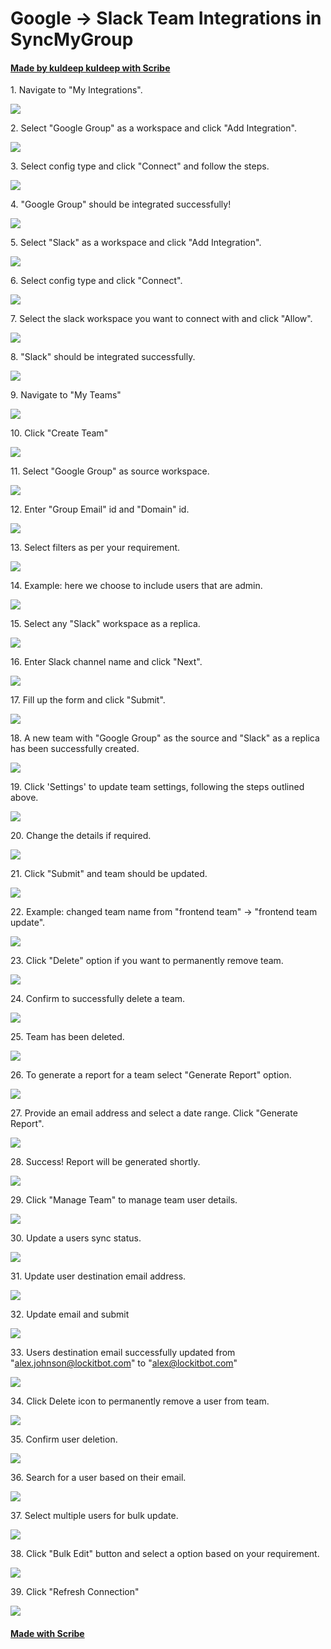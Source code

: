 # Google -> Slack Team Integrations in SyncMyGroup
#### [Made by kuldeep kuldeep with Scribe](https://scribehow.com/shared/Google_-_Slack_Team_Integrations_in_SyncMyGroup__iWeC5nZsS5e96RBjzYE1DQ)


1\. Navigate to "My Integrations".

![](https://ajeuwbhvhr.cloudimg.io/colony-recorder.s3.amazonaws.com/files/2025-04-11/42e6faca-34e4-4cc0-94ba-4e22d8643ec6/ascreenshot.jpeg?tl_px=0,0&br_px=1376,769&force_format=jpeg&q=100&width=1120.0&wat=1&wat_opacity=0.7&wat_gravity=northwest&wat_url=https://colony-recorder.s3.us-west-1.amazonaws.com/images/watermarks/FB923C_standard.png&wat_pad=139,166)


2\. Select "Google Group" as a workspace and click "Add Integration".

![](https://ajeuwbhvhr.cloudimg.io/colony-recorder.s3.amazonaws.com/files/2025-04-11/9643e693-cd57-4293-9610-20bc8512fa2f/ascreenshot.jpeg?tl_px=0,0&br_px=1376,769&force_format=jpeg&q=100&width=1120.0&wat=1&wat_opacity=0.7&wat_gravity=northwest&wat_url=https://colony-recorder.s3.us-west-1.amazonaws.com/images/watermarks/FB923C_standard.png&wat_pad=349,200)


3\. Select config type and click "Connect" and follow the steps.

![](https://ajeuwbhvhr.cloudimg.io/colony-recorder.s3.amazonaws.com/files/2025-04-11/f0db9923-2c4d-4982-918b-8c32a9a8dcd9/ascreenshot.jpeg?tl_px=164,0&br_px=1541,769&force_format=jpeg&q=100&width=1120.0&wat=1&wat_opacity=0.7&wat_gravity=northwest&wat_url=https://colony-recorder.s3.us-west-1.amazonaws.com/images/watermarks/FB923C_standard.png&wat_pad=1017,237)


4\. "Google Group" should be integrated successfully!

![](https://ajeuwbhvhr.cloudimg.io/colony-recorder.s3.amazonaws.com/files/2025-04-11/da943112-a201-4c80-a4bc-2b304f808c6f/ascreenshot.jpeg?tl_px=0,0&br_px=1376,769&force_format=jpeg&q=100&width=1120.0&wat=1&wat_opacity=0.7&wat_gravity=northwest&wat_url=https://colony-recorder.s3.us-west-1.amazonaws.com/images/watermarks/FB923C_standard.png&wat_pad=344,268)


5\. Select "Slack" as a workspace and click "Add Integration".

![](https://ajeuwbhvhr.cloudimg.io/colony-recorder.s3.amazonaws.com/files/2025-04-11/7a4867fb-fc50-45a6-b63d-f4d63b9c269c/ascreenshot.jpeg?tl_px=121,0&br_px=1497,769&force_format=jpeg&q=100&width=1120.0&wat=1&wat_opacity=0.7&wat_gravity=northwest&wat_url=https://colony-recorder.s3.us-west-1.amazonaws.com/images/watermarks/FB923C_standard.png&wat_pad=524,156)


6\. Select config type and click "Connect".

![](https://ajeuwbhvhr.cloudimg.io/colony-recorder.s3.amazonaws.com/files/2025-04-11/71cc6712-7e3a-4807-9311-9b8c28a3941b/ascreenshot.jpeg?tl_px=164,0&br_px=1541,769&force_format=jpeg&q=100&width=1120.0&wat=1&wat_opacity=0.7&wat_gravity=northwest&wat_url=https://colony-recorder.s3.us-west-1.amazonaws.com/images/watermarks/FB923C_standard.png&wat_pad=1022,246)


7\. Select the slack workspace you want to connect with and click "Allow".

![](https://ajeuwbhvhr.cloudimg.io/colony-recorder.s3.amazonaws.com/files/2025-04-11/a7e3c7ec-c346-43ec-84b1-373fa580374c/ascreenshot.jpeg?tl_px=149,149&br_px=1526,919&force_format=jpeg&q=100&width=1120.0&wat=1&wat_opacity=0.7&wat_gravity=northwest&wat_url=https://colony-recorder.s3.us-west-1.amazonaws.com/images/watermarks/FB923C_standard.png&wat_pad=524,420)


8\. "Slack" should be integrated successfully.

![](https://ajeuwbhvhr.cloudimg.io/colony-recorder.s3.amazonaws.com/files/2025-04-11/81a66909-1245-4918-bdd8-d75485d8c68e/ascreenshot.jpeg?tl_px=0,0&br_px=1376,769&force_format=jpeg&q=100&width=1120.0&wat=1&wat_opacity=0.7&wat_gravity=northwest&wat_url=https://colony-recorder.s3.us-west-1.amazonaws.com/images/watermarks/FB923C_standard.png&wat_pad=507,250)


9\. Navigate to "My Teams"

![](https://ajeuwbhvhr.cloudimg.io/colony-recorder.s3.amazonaws.com/files/2025-04-11/f1777ba2-5017-459a-9f0a-670b1adcf43a/ascreenshot.jpeg?tl_px=0,0&br_px=1376,769&force_format=jpeg&q=100&width=1120.0&wat=1&wat_opacity=0.7&wat_gravity=northwest&wat_url=https://colony-recorder.s3.us-west-1.amazonaws.com/images/watermarks/FB923C_standard.png&wat_pad=89,209)


10\. Click "Create Team"

![](https://ajeuwbhvhr.cloudimg.io/colony-recorder.s3.amazonaws.com/files/2025-04-11/24bdb0cd-a600-4a02-8687-44d431bdea62/ascreenshot.jpeg?tl_px=0,0&br_px=1376,769&force_format=jpeg&q=100&width=1120.0&wat=1&wat_opacity=0.7&wat_gravity=northwest&wat_url=https://colony-recorder.s3.us-west-1.amazonaws.com/images/watermarks/FB923C_standard.png&wat_pad=264,97)


11\. Select "Google Group" as source workspace.

![](https://ajeuwbhvhr.cloudimg.io/colony-recorder.s3.amazonaws.com/files/2025-04-11/910e2e33-c203-441a-9d10-b3eed544e527/ascreenshot.jpeg?tl_px=164,0&br_px=1541,769&force_format=jpeg&q=100&width=1120.0&wat=1&wat_opacity=0.7&wat_gravity=northwest&wat_url=https://colony-recorder.s3.us-west-1.amazonaws.com/images/watermarks/FB923C_standard.png&wat_pad=759,134)


12\. Enter "Group Email" id and "Domain" id.

![](https://ajeuwbhvhr.cloudimg.io/colony-recorder.s3.amazonaws.com/files/2025-04-11/3bfe3298-65ce-4639-8506-4a677c719023/ascreenshot.jpeg?tl_px=164,0&br_px=1541,769&force_format=jpeg&q=100&width=1120.0&wat=1&wat_opacity=0.7&wat_gravity=northwest&wat_url=https://colony-recorder.s3.us-west-1.amazonaws.com/images/watermarks/FB923C_standard.png&wat_pad=843,210)


13\. Select filters as per your requirement.

![](https://ajeuwbhvhr.cloudimg.io/colony-recorder.s3.amazonaws.com/files/2025-04-11/23857ad1-f9c3-45b9-96f9-1d107a8ccf60/ascreenshot.jpeg?tl_px=164,18&br_px=1541,787&force_format=jpeg&q=100&width=1120.0&wat=1&wat_opacity=0.7&wat_gravity=northwest&wat_url=https://colony-recorder.s3.us-west-1.amazonaws.com/images/watermarks/FB923C_standard.png&wat_pad=751,277)


14\. Example: here we choose to include users that are admin.

![](https://ajeuwbhvhr.cloudimg.io/colony-recorder.s3.amazonaws.com/files/2025-04-11/34d77e1d-3803-4349-82de-4ad849e2f598/ascreenshot.jpeg?tl_px=164,36&br_px=1541,805&force_format=jpeg&q=100&width=1120.0&wat=1&wat_opacity=0.7&wat_gravity=northwest&wat_url=https://colony-recorder.s3.us-west-1.amazonaws.com/images/watermarks/FB923C_standard.png&wat_pad=895,277)


15\. Select any "Slack" workspace as a replica.

![](https://ajeuwbhvhr.cloudimg.io/colony-recorder.s3.amazonaws.com/files/2025-04-11/e619f3fc-931f-4329-9bbc-cd987dae591d/ascreenshot.jpeg?tl_px=164,149&br_px=1541,919&force_format=jpeg&q=100&width=1120.0&wat=1&wat_opacity=0.7&wat_gravity=northwest&wat_url=https://colony-recorder.s3.us-west-1.amazonaws.com/images/watermarks/FB923C_standard.png&wat_pad=718,401)


16\. Enter Slack channel name and click "Next".

![](https://ajeuwbhvhr.cloudimg.io/colony-recorder.s3.amazonaws.com/files/2025-04-11/bec2adbb-3fca-4bc8-9584-d15f957cdc49/ascreenshot.jpeg?tl_px=164,149&br_px=1541,919&force_format=jpeg&q=100&width=1120.0&wat=1&wat_opacity=0.7&wat_gravity=northwest&wat_url=https://colony-recorder.s3.us-west-1.amazonaws.com/images/watermarks/FB923C_standard.png&wat_pad=900,344)


17\. Fill up the form and click "Submit".

![](https://ajeuwbhvhr.cloudimg.io/colony-recorder.s3.amazonaws.com/files/2025-04-11/4d9c93eb-b079-44e1-a1b1-4f4ce1549c5c/ascreenshot.jpeg?tl_px=164,149&br_px=1541,919&force_format=jpeg&q=100&width=1120.0&wat=1&wat_opacity=0.7&wat_gravity=northwest&wat_url=https://colony-recorder.s3.us-west-1.amazonaws.com/images/watermarks/FB923C_standard.png&wat_pad=892,364)


18\. A new team with "Google Group" as the source and "Slack" as a replica has been successfully created.

![](https://ajeuwbhvhr.cloudimg.io/colony-recorder.s3.amazonaws.com/files/2025-04-11/c9000986-79ac-4222-83d2-4fb74951e9ef/ascreenshot.jpeg?tl_px=146,0&br_px=1523,769&force_format=jpeg&q=100&width=1120.0&wat=1&wat_opacity=0.7&wat_gravity=northwest&wat_url=https://colony-recorder.s3.us-west-1.amazonaws.com/images/watermarks/FB923C_standard.png&wat_pad=524,206)


19\. Click 'Settings' to update team settings, following the steps outlined above.

![](https://ajeuwbhvhr.cloudimg.io/colony-recorder.s3.amazonaws.com/files/2025-04-11/c371d24e-3a5d-4945-a7d4-50fddafb39d3/ascreenshot.jpeg?tl_px=164,73&br_px=1541,842&force_format=jpeg&q=100&width=1120.0&wat=1&wat_opacity=0.7&wat_gravity=northwest&wat_url=https://colony-recorder.s3.us-west-1.amazonaws.com/images/watermarks/FB923C_standard.png&wat_pad=536,277)


20\. Change the details if required.

![](https://ajeuwbhvhr.cloudimg.io/colony-recorder.s3.amazonaws.com/files/2025-04-11/a0b70f39-76ab-4c96-a60d-f7b0a3267ba2/ascreenshot.jpeg?tl_px=164,0&br_px=1541,769&force_format=jpeg&q=100&width=1120.0&wat=1&wat_opacity=0.7&wat_gravity=northwest&wat_url=https://colony-recorder.s3.us-west-1.amazonaws.com/images/watermarks/FB923C_standard.png&wat_pad=790,31)


21\. Click "Submit" and team should be updated.

![](https://ajeuwbhvhr.cloudimg.io/colony-recorder.s3.amazonaws.com/files/2025-04-11/7ff17b39-9e31-4592-8bd4-198ff159891e/ascreenshot.jpeg?tl_px=164,149&br_px=1541,919&force_format=jpeg&q=100&width=1120.0&wat=1&wat_opacity=0.7&wat_gravity=northwest&wat_url=https://colony-recorder.s3.us-west-1.amazonaws.com/images/watermarks/FB923C_standard.png&wat_pad=918,367)


22\. Example: changed team name from "frontend team" -&gt; "frontend team update".

![](https://ajeuwbhvhr.cloudimg.io/colony-recorder.s3.amazonaws.com/files/2025-04-11/64c0f31b-93a3-4281-9284-e8a00e59e01a/ascreenshot.jpeg?tl_px=95,0&br_px=1472,769&force_format=jpeg&q=100&width=1120.0&wat=1&wat_opacity=0.7&wat_gravity=northwest&wat_url=https://colony-recorder.s3.us-west-1.amazonaws.com/images/watermarks/FB923C_standard.png&wat_pad=524,204)


23\. Click "Delete" option if you want to permanently remove team.

![](https://ajeuwbhvhr.cloudimg.io/colony-recorder.s3.amazonaws.com/files/2025-04-11/9edc3945-0c51-4137-8dfa-2da926130e11/ascreenshot.jpeg?tl_px=164,116&br_px=1541,885&force_format=jpeg&q=100&width=1120.0&wat=1&wat_opacity=0.7&wat_gravity=northwest&wat_url=https://colony-recorder.s3.us-west-1.amazonaws.com/images/watermarks/FB923C_standard.png&wat_pad=540,277)


24\. Confirm to successfully delete a team.

![](https://ajeuwbhvhr.cloudimg.io/colony-recorder.s3.amazonaws.com/files/2025-04-11/e6e97cd5-f1ab-42c8-8e22-ca000d9fad5c/ascreenshot.jpeg?tl_px=146,139&br_px=1522,908&force_format=jpeg&q=100&width=1120.0&wat=1&wat_opacity=0.7&wat_gravity=northwest&wat_url=https://colony-recorder.s3.us-west-1.amazonaws.com/images/watermarks/FB923C_standard.png&wat_pad=524,277)


25\. Team has been deleted.

![](https://ajeuwbhvhr.cloudimg.io/colony-recorder.s3.amazonaws.com/files/2025-04-11/6dd9b82a-9e68-4a5b-9e3f-fa9a6751f313/ascreenshot.jpeg?tl_px=164,149&br_px=1541,919&force_format=jpeg&q=100&width=1120.0&wat=1&wat_opacity=0.7&wat_gravity=northwest&wat_url=https://colony-recorder.s3.us-west-1.amazonaws.com/images/watermarks/FB923C_standard.png&wat_pad=843,504)


26\. To generate a report for a team select "Generate Report" option.

![](https://ajeuwbhvhr.cloudimg.io/colony-recorder.s3.amazonaws.com/files/2025-04-11/644255f9-9bf6-44f0-aba2-4b95ad9d275e/ascreenshot.jpeg?tl_px=164,32&br_px=1541,801&force_format=jpeg&q=100&width=1120.0&wat=1&wat_opacity=0.7&wat_gravity=northwest&wat_url=https://colony-recorder.s3.us-west-1.amazonaws.com/images/watermarks/FB923C_standard.png&wat_pad=554,277)


27\. Provide an email address and select a date range. Click "Generate Report".

![](https://ajeuwbhvhr.cloudimg.io/colony-recorder.s3.amazonaws.com/files/2025-04-11/d67f1ee2-df09-4ae5-ab8f-55cd76555291/ascreenshot.jpeg?tl_px=164,149&br_px=1541,919&force_format=jpeg&q=100&width=1120.0&wat=1&wat_opacity=0.7&wat_gravity=northwest&wat_url=https://colony-recorder.s3.us-west-1.amazonaws.com/images/watermarks/FB923C_standard.png&wat_pad=598,310)


28\. Success! Report will be generated shortly.

![](https://ajeuwbhvhr.cloudimg.io/colony-recorder.s3.amazonaws.com/files/2025-04-11/a67d5909-11be-41bc-8347-d2347fb467fc/ascreenshot.jpeg?tl_px=164,149&br_px=1541,919&force_format=jpeg&q=100&width=1120.0&wat=1&wat_opacity=0.7&wat_gravity=northwest&wat_url=https://colony-recorder.s3.us-west-1.amazonaws.com/images/watermarks/FB923C_standard.png&wat_pad=545,308)


29\. Click "Manage Team" to manage team user details.

![](https://ajeuwbhvhr.cloudimg.io/colony-recorder.s3.amazonaws.com/files/2025-04-11/267e049c-a2da-4a3d-bc0e-afbd045050fd/ascreenshot.jpeg?tl_px=164,0&br_px=1541,769&force_format=jpeg&q=100&width=1120.0&wat=1&wat_opacity=0.7&wat_gravity=northwest&wat_url=https://colony-recorder.s3.us-west-1.amazonaws.com/images/watermarks/FB923C_standard.png&wat_pad=539,276)


30\. Update a users sync status.

![](https://ajeuwbhvhr.cloudimg.io/colony-recorder.s3.amazonaws.com/files/2025-04-11/78fa42a8-c422-4fcf-b730-55907b5acb28/ascreenshot.jpeg?tl_px=164,0&br_px=1541,769&force_format=jpeg&q=100&width=1120.0&wat=1&wat_opacity=0.7&wat_gravity=northwest&wat_url=https://colony-recorder.s3.us-west-1.amazonaws.com/images/watermarks/FB923C_standard.png&wat_pad=841,276)


31\. Update user destination email address.

![](https://ajeuwbhvhr.cloudimg.io/colony-recorder.s3.amazonaws.com/files/2025-04-11/62555b78-1c0d-4618-bd63-8075d62bcbd8/ascreenshot.jpeg?tl_px=164,79&br_px=1541,848&force_format=jpeg&q=100&width=1120.0&wat=1&wat_opacity=0.7&wat_gravity=northwest&wat_url=https://colony-recorder.s3.us-west-1.amazonaws.com/images/watermarks/FB923C_standard.png&wat_pad=968,276)


32\. Update email and submit

![](https://ajeuwbhvhr.cloudimg.io/colony-recorder.s3.amazonaws.com/files/2025-04-11/2a7760da-ce65-492d-a22b-68d94dd95cd6/ascreenshot.jpeg?tl_px=164,137&br_px=1541,906&force_format=jpeg&q=100&width=1120.0&wat=1&wat_opacity=0.7&wat_gravity=northwest&wat_url=https://colony-recorder.s3.us-west-1.amazonaws.com/images/watermarks/FB923C_standard.png&wat_pad=576,276)


33\. Users destination email successfully updated from "alex.johnson@lockitbot.com" to "alex@lockitbot.com"

![](https://ajeuwbhvhr.cloudimg.io/colony-recorder.s3.amazonaws.com/files/2025-04-11/9ec1cd76-c37c-4fb3-8bea-12e751d8a4ef/ascreenshot.jpeg?tl_px=0,64&br_px=1376,833&force_format=jpeg&q=100&width=1120.0&wat=1&wat_opacity=0.7&wat_gravity=northwest&wat_url=https://colony-recorder.s3.us-west-1.amazonaws.com/images/watermarks/FB923C_standard.png&wat_pad=482,277)


34\. Click Delete icon to permanently remove a user from team.

![](https://ajeuwbhvhr.cloudimg.io/colony-recorder.s3.amazonaws.com/files/2025-04-11/475e705f-471e-400b-aab1-99e88b444c85/ascreenshot.jpeg?tl_px=164,84&br_px=1541,853&force_format=jpeg&q=100&width=1120.0&wat=1&wat_opacity=0.7&wat_gravity=northwest&wat_url=https://colony-recorder.s3.us-west-1.amazonaws.com/images/watermarks/FB923C_standard.png&wat_pad=996,277)


35\. Confirm user deletion.

![](https://ajeuwbhvhr.cloudimg.io/colony-recorder.s3.amazonaws.com/files/2025-04-11/6399b49b-77a6-43ca-8d86-d817b5f683c9/ascreenshot.jpeg?tl_px=164,140&br_px=1541,909&force_format=jpeg&q=100&width=1120.0&wat=1&wat_opacity=0.7&wat_gravity=northwest&wat_url=https://colony-recorder.s3.us-west-1.amazonaws.com/images/watermarks/FB923C_standard.png&wat_pad=585,277)


36\. Search for a user based on their email.

![](https://ajeuwbhvhr.cloudimg.io/colony-recorder.s3.amazonaws.com/files/2025-04-11/485bba5e-433d-4e20-a1f6-df46616adb2e/ascreenshot.jpeg?tl_px=0,21&br_px=1376,790&force_format=jpeg&q=100&width=1120.0&wat=1&wat_opacity=0.7&wat_gravity=northwest&wat_url=https://colony-recorder.s3.us-west-1.amazonaws.com/images/watermarks/FB923C_standard.png&wat_pad=391,277)


37\. Select multiple users for bulk update.

![](https://ajeuwbhvhr.cloudimg.io/colony-recorder.s3.amazonaws.com/files/2025-04-11/7679da00-7ecf-46ca-a30f-573b7a22d520/ascreenshot.jpeg?tl_px=0,149&br_px=1376,919&force_format=jpeg&q=100&width=1120.0&wat=1&wat_opacity=0.7&wat_gravity=northwest&wat_url=https://colony-recorder.s3.us-west-1.amazonaws.com/images/watermarks/FB923C_standard.png&wat_pad=206,290)


38\. Click "Bulk Edit" button and select a option based on your requirement.

![](https://ajeuwbhvhr.cloudimg.io/colony-recorder.s3.amazonaws.com/files/2025-04-11/2339f47c-602d-4161-b9ef-9b4b0ca92490/ascreenshot.jpeg?tl_px=164,0&br_px=1541,769&force_format=jpeg&q=100&width=1120.0&wat=1&wat_opacity=0.7&wat_gravity=northwest&wat_url=https://colony-recorder.s3.us-west-1.amazonaws.com/images/watermarks/FB923C_standard.png&wat_pad=961,256)


39\. Click "Refresh Connection"

![](https://ajeuwbhvhr.cloudimg.io/colony-recorder.s3.amazonaws.com/files/2025-04-11/2975a3cb-598b-4e1b-b92a-b76e46efdf43/ascreenshot.jpeg?tl_px=740,0&br_px=1541,447&force_format=jpeg&q=100&width=801&wat_scale=71&wat=1&wat_opacity=0.7&wat_gravity=northwest&wat_url=https://colony-recorder.s3.us-west-1.amazonaws.com/images/watermarks/FB923C_standard.png&wat_pad=418,41)
#### [Made with Scribe](https://scribehow.com/shared/Google_-_Slack_Team_Integrations_in_SyncMyGroup__iWeC5nZsS5e96RBjzYE1DQ)


